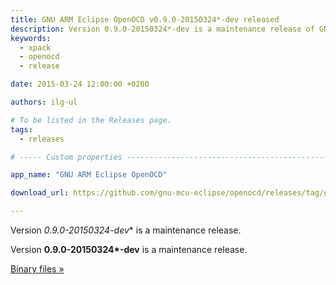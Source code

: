 ```yaml
---
title: GNU ARM Eclipse OpenOCD v0.9.0-20150324*-dev released
description: Version 0.9.0-20150324*-dev is a maintenance release of GNU ARM Eclipse OpenOCD.
keywords:
  - xpack
  - openocd
  - release

date: 2015-03-24 12:00:00 +0200

authors: ilg-ul

# To be listed in the Releases page.
tags:
  - releases

# ----- Custom properties -----------------------------------------------------

app_name: "GNU ARM Eclipse OpenOCD"

download_url: https://github.com/gnu-mcu-eclipse/openocd/releases/tag/gae-0.9.0-20150324/

---
```


<head>
  <title>{frontMatter.title}</title>
  <meta property="og:title" content={frontMatter.title} />
</head>

Version **0.9.0-20150324*-dev** is a maintenance release.

<!-- truncate -->

Version **0.9.0-20150324\*-dev** is a maintenance release.

<!-- truncate -->

<p><a href={frontMatter.download_url}>Binary files »</a></p>
